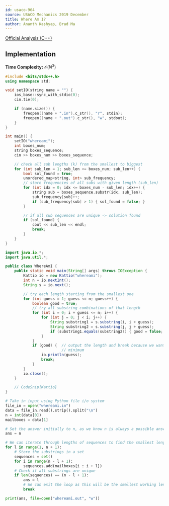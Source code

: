 ```yaml
---
id: usaco-964
source: USACO Mechanics 2019 December
title: Where Am I?
author: Ananth Kashyap, Brad Ma
---
```


[Official Analysis (C++)](http://www.usaco.org/current/data/sol_whereami_mechanics_dec19.html)

## Implementation

**Time Complexity:** $\mathcal{O}(N^3)$

<LanguageSection>

<CPPSection>

```cpp
#include <bits/stdc++.h>
using namespace std;

void setIO(string name = "") {
	ios_base::sync_with_stdio(0);
	cin.tie(0);

	if (name.size()) {
		freopen((name + ".in").c_str(), "r", stdin);
		freopen((name + ".out").c_str(), "w", stdout);
	}
}

int main() {
	setIO("whereami");
	int boxes_num;
	string boxes_sequence;
	cin >> boxes_num >> boxes_sequence;

	// check all sub lengths (k) from the smallest to biggest
	for (int sub_len = 1; sub_len <= boxes_num; sub_len++) {
		bool sol_found = true;
		unordered_map<string, int> sub_frequency;
		// store frequencies of all subs with given length (sub_len)
		for (int idx = 0; idx <= boxes_num - sub_len; idx++) {
			string sub = boxes_sequence.substr(idx, sub_len);
			sub_frequency[sub]++;
			if (sub_frequency[sub] > 1) { sol_found = false; }
		}

		// if all sub sequences are unique -> solution found
		if (sol_found) {
			cout << sub_len << endl;
			break;
		}
	}
}
```
</CPPSection>

<JavaSection>

```java
import java.io.*;
import java.util.*;

public class WhereAmI {
	public static void main(String[] args) throws IOException {
		Kattio io = new Kattio("whereami");
		int n = io.nextInt();
		String s = io.next();

		// try each length starting from the smallest one
		for (int guess = 1; guess <= n; guess++) {
			boolean good = true;
			// try all substring combinations of that length
			for (int i = 0; i + guess <= n; i++) {
				for (int j = 0; j < i; j++) {
					String substring1 = s.substring(i, i + guess);
					String substring2 = s.substring(j, j + guess);
					if (substring1.equals(substring2)) { good = false; }
				}
			}
			if (good) {  // output the length and break because we want the
				         // minimum
				io.println(guess);
				break;
			}
		}
		io.close();
	}

	// CodeSnip{Kattio}
}
```

</JavaSection>

<PySection>

```py
# Take in input using Python file i/o system
file_in = open("whereami.in")
data = file_in.read().strip().split("\n")
n = int(data[0])
mailboxes = data[1]

# Set the answer initially to n, as we know n is always a possible answer
ans = n

# We can iterate through lengths of sequences to find the smallest length
for l in range(1, n + 1):
	# Store the substrings in a set
	sequences = set()
	for i in range(n - l + 1):
		sequences.add(mailboxes[i : i + l])
	# Check if all substrings are unique
	if len(sequences) == (n - l + 1):
		ans = l
		# We can exit the loop as this will be the smallest working length
		break

print(ans, file=open("whereami.out", "w"))
```

</PySection>

</LanguageSection>

